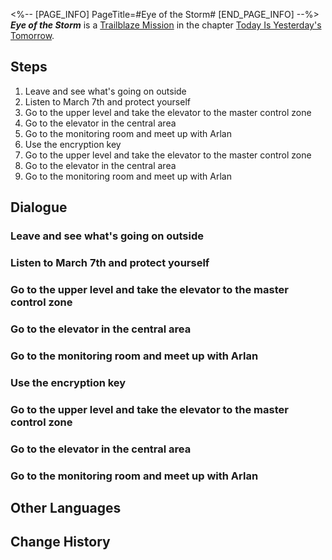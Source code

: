 <%-- [PAGE_INFO]
PageTitle=#Eye of the Storm#
[END_PAGE_INFO] --%>
{{Stub|Dialogue.}}
{{Mission Infobox
|id            = 1000201
|title         = 
|image         = <!--Mission Eye of the Storm.png-->
|type          = Trailblaze
|event_name    = 
|chapter       = Today Is Yesterday's Tomorrow
|requirements  = [[Trailblaze Mission]] ''[[Chaos In the Deep]]'' completed
|summary       = You move your gaze away from the unfamiliar ceiling and look at the variety of Curios around you. A woman's voice echoes in your head.<br />"When you have a chance to make a choice, make one that you know you won't regret..."<br />you decide to place your trust in the young lady named "March 7th" standing before you.<br />With a companion by your side, it is time to leave this place.
|characters    = Arlan; Dan Heng; Distressed Researcher; March 7th; Trailblazer
|startLocation = [[Herta Space Station]] - [[Storage Zone]]
|world         = Herta Space Station
|area          = Storage Zone
|prev          = Chaos In the Deep
|next          = Eye of the Storm
|exp           = 
|credits       = 
|stellarJade   = 
|other         = {{Card List|Dan Heng*1; Travel Encounters*2}}
}}
'''''Eye of the Storm''''' is a [[Trailblaze Mission]] in the chapter [[Today Is Yesterday's Tomorrow]].

==Steps==
# Leave and see what's going on outside
# Listen to March 7th and protect yourself
# Go to the upper level and take the elevator to the master control zone
# Go to the elevator in the central area
# Go to the monitoring room and meet up with Arlan
# Use the encryption key
# Go to the upper level and take the elevator to the master control zone
# Go to the elevator in the central area
# Go to the monitoring room and meet up with Arlan

<!--
==Gameplay Notes==

--><!--
==Trial Character==

-->
==Dialogue==
{{Stub Dialogue}}
{{Dialogue Start}}
:{{tx}}
{{Dialogue End}}

===Leave and see what's going on outside===
{{Mission Description|type=trailblaze|location=Storage Zone|update|You move your gaze away from the unfamiliar ceiling and look at the variety of Curios around you. A woman's voice echoes in your head but you're in no position to confirm whether you can clearly remember it.<br />"When you have a chance to make a choice, make one that you know you won't regret..."<br />You decide to first listen to March 7th and Dan Heng, who had just left. At least they don't look like bad people.<br />Alright, now that there are companions, it's time to leave this place.}}
{{Dialogue Start}}
:{{tx}}
{{Dialogue End}}

===Listen to March 7th and protect yourself===
{{Mission Description|type=trailblaze|location=<!--to be added-->|update|You keep thinking about what March 7th said: "The Legion are rampaging through the space station like a pack of wolves..." It seems like the road ahead is going to be a hard one.<br />You look at March 7th beside you and she nods at you with confidence.<br />You then look at the baseball bat in your hand, which is glowing as if also full of confidence.<br />You can do it too, give it a try!}}
{{Dialogue Start}}
:{{tx}}
{{Dialogue End}}

===Go to the upper level and take the elevator to the master control zone===
{{Mission Description|type=trailblaze|location=Storage Zone|update|Arlan seems to worry that he would be a hindrance, but you as a group already developed a sort of delicate rapport in how to persuade him. Could this be what it means to be companions?<br />Hurry and reach the top floor with your companions.}}
{{Dialogue Start}}
:{{tx}}
{{Dialogue End}}

===Go to the elevator in the central area===
{{Mission Description|type=trailblaze|location=Storage Zone|update|It would seem that the only way to the space station's master control zone is through the elevator &mdash; it doesn't seem to be too far.}}
{{Dialogue Start}}
:{{tx}}
{{Dialogue End}}

===Go to the monitoring room and meet up with Arlan===
{{Mission Description|type=trailblaze|location=<!--to be added-->|update|Just like in all those classic movie scenes &mdash; the elevator doesn't work.<br />Despite March 7th calling him a "walking encyclopedia," even Dan Heng, who somehow made it in time, doesn't know what to do.<br />However, Arlan, the head of the Security Department rescued by Dan Heng, probably knows the answer...<br />As expected, Dan Heng saves the day once more.}}
{{Dialogue Start}}
:{{tx}}
{{Dialogue End}}

===Use the encryption key===
{{Mission Description|type=trailblaze|location=<!--to be added-->|update|You can sense from Arlan's cautious gaze that the encryption key is not only used for unlocking authorization but also proof of your identity.<br />Hurry up and use it.}}
{{Dialogue Start}}
:{{tx}}
{{Dialogue End}}

===Go to the upper level and take the elevator to the master control zone===
{{Mission Description|type=trailblaze|location=<!--to be added-->|update|Arlan seems to worry that he would be a hindrance, but you as a group already developed a sort of delicate rapport in how to persuade him. Could this be what it means to be companions?<br />Hurry and reach the top floor with your companions.}}
{{Dialogue Start}}
:{{tx}}
{{Dialogue End}}

===Go to the elevator in the central area===
{{Mission Description|type=trailblaze|location=<!--to be added-->|update|It would seem that the only way to the space station's master control zone is through the elevator &mdash; it doesn't seem to be too far.}}
{{Dialogue Start}}
:{{tx}}
{{Dialogue End}}

===Go to the monitoring room and meet up with Arlan===
{{Mission Description|type=trailblaze|location=<!--to be added-->|update|Just like in all those classic movie scenes &mdash; the elevator doesn't work.<br />Despite March 7th calling him a "walking encyclopedia," even Dan Heng, who somehow made it in time, doesn't know what to do.<br />However, Arlan, the head of the Security Department rescued by Dan Heng, probably knows the answer...<br />As expected, Dan Heng saves the day once more.}}
{{Dialogue Start}}
:{{tx}}
{{Dialogue End}}

==Other Languages==
{{Other Languages
|en   = Eye of the Storm
|zhs  = 漩涡止于中心
|zht  = 漩渦止於中心
|ja   = 中心で止まる渦
|ko   = 중심에 멈춘 소용돌이
|es   = El ojo de la tormenta
|fr   = L'œil de la tempête
|ru   = Эпицентр бури
|th   = กระแสน้ำวนที่จุดศูนย์กลาง
|vi   = Vòng Xoáy Kết Thúc Ở Trung Tâm
|de   = Auge des Sturms
|id   = Pusat Pusaran
|pt   = Olho da Tempestade
}}

==Change History==
{{Change History|1.0}}
